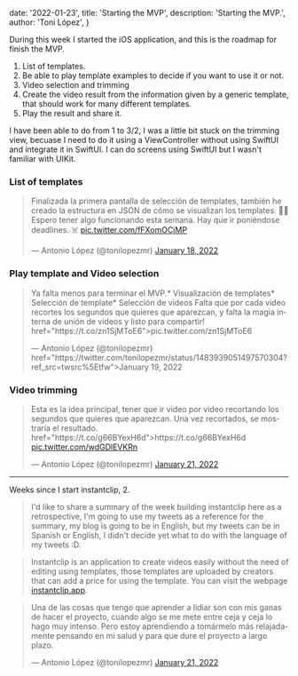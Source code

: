 
  date: '2022-01-23',
  title: 'Starting the MVP',
  description:
    'Starting the MVP.',
  author: 'Toni López',
}



During this week I started the iOS application, and this is the roadmap for finish the MVP.

1. List of templates.
2. Be able to play template examples to decide if you want to use it or not.
3. Video selection and trimming
4. Create the video result from the information given by a generic template, that should work for many different templates. 
5. Play the result and share it.

I have been able to do from 1 to 3/2, I was a little bit stuck on the trimming view, becuase I need to do it using a ViewController without using SwiftUI and integrate it in SwiftUI. I can do screens using SwiftUI but I wasn't familiar with UIKit.

### List of templates 

<div>
<blockquote class="twitter-tweet"><p lang="es" dir="ltr">Finalizada la primera pantalla de selección de templates, también he creado la estructura en JSON de cómo se visualizan los templates. 🌴🌴Espero tener algo funcionando esta semana. Hay que ir poniéndose deadlines. ☠️ <a href="https://t.co/fFXomOCjMP">pic.twitter.com/fFXomOCjMP</a></p>&mdash; Antonio López (@tonilopezmr) <a href="https://twitter.com/tonilopezmr/status/1483560309013024773?ref_src=twsrc%5Etfw">January 18, 2022</a></blockquote> <script async src="https://platform.twitter.com/widgets.js" charset="utf-8"></script>
</div>

### Play template and Video selection

<div>
<blockquote class="twitter-tweet"><p lang="es" dir="ltr">Ya falta menos para terminar el MVP.* Visualización de templates* Selección de template* Selección de videos Falta que por cada video recortes los segundos que quieres que aparezcan, y falta la magia interna de unión de videos y listo para compartir!  href="https://t.co/zn1SjMToE6">pic.twitter.com/zn1SjMToE6</a></p>&mdash; Antonio López (@tonilopezmr)  href="https://twitter.com/tonilopezmr/status/1483939051497570304?ref_src=twsrc%5Etfw">January 19, 2022</a></blockquote> <script async src="https://platform.twitter.com/widgets.js" charset="utf-8"></script>
</div>

### Video trimming

<div>
<blockquote class="twitter-tweet"><p lang="es" dir="ltr">Esta es la idea principal, tener que ir video por video recortando los segundos que quieres que aparezcan. Una vez recortados, se mostraría el resultado.  href="https://t.co/g66BYexH6d">https://t.co/g66BYexH6d</a> <a href="https://t.co/wdGDlEVKRn">pic.twitter.com/wdGDlEVKRn</a></p>&mdash; Antonio López (@tonilopezmr) <a href="https://twitter.com/tonilopezmr/status/1484495543636267011?ref_src=twsrc%5Etfw">January 21, 2022</a></blockquote> <script async src="https://platform.twitter.com/widgets.js" charset="utf-8"></script>
</div>

***

Weeks since I start instantclip, 2.

> I'd like to share a summary of the week building instantclip here as a retrospective, I'm going to use my tweets as a reference for the summary, my blog is going to be in English, but my tweets can be in Spanish or English, I didn't decide yet what to do with the language of my tweets :D.

> Instantclip is an application to create videos easily without the need of editing using templates, those templates are uploaded by creators that can add a price for using the template. You can visit the webpage [instantclip.app][1].


<div>
<blockquote class="twitter-tweet"><p lang="es" dir="ltr">Una de las cosas que tengo que aprender a lidiar son con mis ganas de hacer el proyecto, cuando algo se me mete entre ceja y ceja lo hago muy intenso. Pero estoy aprendiendo a tomármelo más relajadamente pensando en mi salud y para que dure el proyecto a largo plazo.</p>&mdash; Antonio López (@tonilopezmr) <a href="https://twitter.com/tonilopezmr/status/1484599631753453575?ref_src=twsrc%5Etfw">January 21, 2022</a></blockquote> <script async src="https://platform.twitter.com/widgets.js" charset="utf-8"></script>
</div>


[1]: https://instantclip.app
